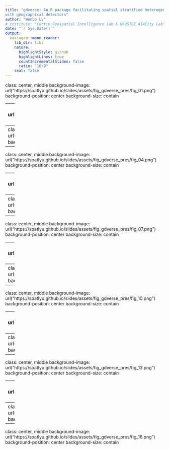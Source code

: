 ```yaml
---
title: "gdverse: An R package facilitating spatial stratified heterogeneity analysis 
with geographical detectors"
author: "Wenbo Lv"
# institute: "Curtin Geospatial Intelligence Lab & HKUSTGZ AI4City Lab"
date: "`r Sys.Date()`"
output:
  xaringan::moon_reader:
    lib_dir: libs
    nature:
      highlightStyle: github
      highlightLines: true
      countIncrementalSlides: false
      ratio: "16:9"
    seal: false
---
```

class: center, middle
background-image: url("https://spatlyu.github.io/slides/assets/fig_gdverse_pres/fig_01.png")
background-position: center
background-size: contain

---
class: center, middle
background-image: url("https://spatlyu.github.io/slides/assets/fig_gdverse_pres/fig_02.png")
background-position: center
background-size: contain

---
class: center, middle
background-image: url("https://spatlyu.github.io/slides/assets/fig_gdverse_pres/fig_03.png")
background-position: center
background-size: contain

---
class: center, middle
background-image: url("https://spatlyu.github.io/slides/assets/fig_gdverse_pres/fig_04.png")
background-position: center
background-size: contain

---
class: center, middle
background-image: url("https://spatlyu.github.io/slides/assets/fig_gdverse_pres/fig_05.png")
background-position: center
background-size: contain

---
class: center, middle
background-image: url("https://spatlyu.github.io/slides/assets/fig_gdverse_pres/fig_06.png")
background-position: center
background-size: contain

---
class: center, middle
background-image: url("https://spatlyu.github.io/slides/assets/fig_gdverse_pres/fig_07.png")
background-position: center
background-size: contain

---
class: center, middle
background-image: url("https://spatlyu.github.io/slides/assets/fig_gdverse_pres/fig_08.png")
background-position: center
background-size: contain

---
class: center, middle
background-image: url("https://spatlyu.github.io/slides/assets/fig_gdverse_pres/fig_09.png")
background-position: center
background-size: contain

---
class: center, middle
background-image: url("https://spatlyu.github.io/slides/assets/fig_gdverse_pres/fig_10.png")
background-position: center
background-size: contain

---
class: center, middle
background-image: url("https://spatlyu.github.io/slides/assets/fig_gdverse_pres/fig_11.png")
background-position: center
background-size: contain

---
class: center, middle
background-image: url("https://spatlyu.github.io/slides/assets/fig_gdverse_pres/fig_12.png")
background-position: center
background-size: contain

---
class: center, middle
background-image: url("https://spatlyu.github.io/slides/assets/fig_gdverse_pres/fig_13.png")
background-position: center
background-size: contain

---
class: center, middle
background-image: url("https://spatlyu.github.io/slides/assets/fig_gdverse_pres/fig_14.png")
background-position: center
background-size: contain

---
class: center, middle
background-image: url("https://spatlyu.github.io/slides/assets/fig_gdverse_pres/fig_15.png")
background-position: center
background-size: contain

---
class: center, middle
background-image: url("https://spatlyu.github.io/slides/assets/fig_gdverse_pres/fig_16.png")
background-position: center
background-size: contain
